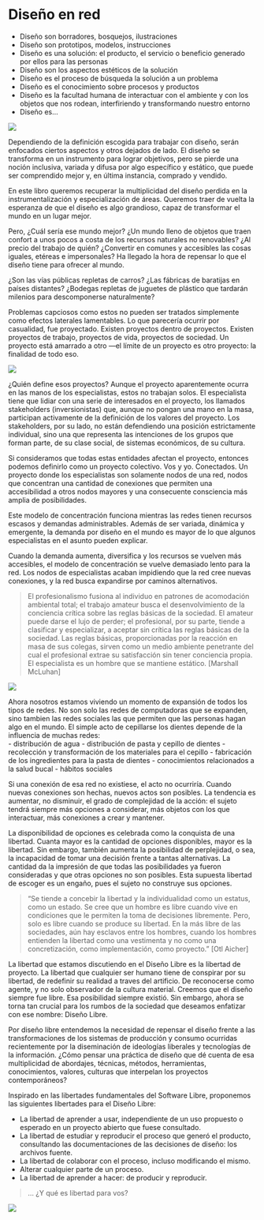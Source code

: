 # Diseño en red 
- Diseño son borradores, bosquejos, ilustraciones 
- Diseño son prototipos, modelos, instrucciones 
- Diseño es una solución: el producto, el servicio o beneficio generado por ellos para las personas 
- Diseño son los aspectos estéticos de la solución 
- Diseño es el proceso de búsqueda la solución a un problema 
- Diseño es el conocimiento sobre procesos y productos 
- Diseño es la facultad humana de interactuar con el ambiente y con los objetos que nos rodean, interfiriendo y transformando nuestro entorno 
- Diseño es... 

![](img/mondo-design_pb-300dpi.png)

Dependiendo de la definición escogida para trabajar con diseño, serán enfocados ciertos aspectos y otros dejados de lado. El diseño se transforma en un instrumento para lograr objetivos, pero se pierde una noción inclusiva, variada y difusa por algo específico y estático, que puede ser comprendido mejor y, en última instancia, comprado y vendido. 

En este libro queremos recuperar la multiplicidad del diseño perdida en la instrumentalización y especialización de áreas. Queremos traer de vuelta la esperanza de que el diseño es algo grandioso, capaz de transformar el mundo en un lugar mejor. 

Pero, ¿Cuál sería ese mundo mejor? ¿Un mundo lleno de objetos que traen confort a unos pocos a costa de los recursos naturales no renovables? ¿Al precio del trabajo de quién? ¿Convertir en comunes y accesibles las cosas iguales, etéreas e impersonales? Ha llegado la hora de repensar lo que el diseño tiene para ofrecer al mundo. 

¿Son las vías públicas repletas de carros? 
¿Las fábricas de baratijas en países distantes? 
¿Bodegas repletas de juguetes de plástico que tardarán milenios para descomponerse naturalmente? 


Problemas capciosos como estos no pueden ser tratados simplemente como efectos laterales lamentables. Lo que parecería ocurrir por casualidad, fue proyectado. Existen proyectos dentro de proyectos. Existen proyectos de trabajo, proyectos de vida, proyectos de sociedad. Un proyecto está amarrado a otro —el límite de un proyecto es otro proyecto: la finalidad de todo eso. 

![](img/projetos_de_vida.png)

¿Quién define esos proyectos? Aunque el proyecto aparentemente ocurra en las manos de los especialistas, estos no trabajan solos. El especialista tiene que lidiar con una serie de interesados en el proyecto, los llamados stakeholders (inversionistas) que, aunque no pongan una mano en la masa, participan activamente de la definición de los valores del proyecto. Los stakeholders, por su lado, no están defendiendo una posición estrictamente individual, sino una que representa las intenciones de los grupos que forman parte, de su clase social, de sistemas económicos, de su cultura. 

Si consideramos que todas estas entidades afectan el proyecto, entonces podemos definirlo como un proyecto colectivo. Vos y yo. Conectados. Un proyecto donde los especialistas son solamente nodos de una red, nodos que concentran una cantidad de conexiones que permiten una accesibilidad a otros nodos mayores y una consecuente consciencia más amplia de posibilidades. 

Este modelo de concentración funciona mientras las redes tienen recursos escasos y demandas administrables. Además de ser variada, dinámica y emergente, la demanda por diseño en el mundo es mayor de lo que algunos especialistas en el asunto pueden explicar. 

Cuando la demanda aumenta, diversifica y los recursos se vuelven más accesibles, el modelo de concentración se vuelve demasiado lento para la red. Los nodos de especialistas acaban impidiendo que la red cree nuevas conexiones, y la red busca expandirse por caminos alternativos. 

> El profesionalismo fusiona al individuo en patrones de acomodación ambiental total; el trabajo amateur busca el desenvolvimiento de la conciencia crítica sobre las reglas básicas de la sociedad. El amateur puede darse el lujo de perder; el profesional, por su parte, tiende a clasificar y especializar, a aceptar sin crítica las reglas básicas de la sociedad. Las reglas básicas, proporcionadas por la reacción en masa de sus colegas, sirven como un medio ambiente penetrante del cual el profesional extrae su satisfacción sin tener conciencia propia. El especialista es un hombre que se mantiene estático. [Marshall McLuhan] 

![](img/silla.png)

Ahora nosotros estamos viviendo un momento de expansión de todos los tipos de redes. No son solo las redes de computadoras que se expanden, sino tambien las redes sociales las que permiten que las personas hagan algo en el mundo. El simple acto de cepillarse los dientes depende de la influencia de muchas redes:	 
- distribución de agua 
- distribución de pasta y cepillo de dientes 
- recolección y transformación de los materiales para el cepillo 
- fabricación de los ingredientes para la pasta de dientes 
- conocimientos relacionados a la salud bucal 
- hábitos sociales 

Si una conexión de esa red no existiese, el acto no ocurriría. Cuando nuevas conexiones son hechas, nuevos actos son posibles. La tendencia es aumentar, no disminuir, el grado de complejidad de la acción: el sujeto tendrá siempre más opciones a considerar, más objetos con los que interactuar, más conexiones a crear y mantener. 

La disponibilidad de opciones es celebrada como la conquista de una libertad. Cuanta mayor es la cantidad de opciones disponibles, mayor es la libertad. Sin embargo, también aumenta la posibilidad de perplejidad, o sea, la incapacidad de tomar una decisión frente a tantas alternativas. La cantidad da la impresión de que todas las posibilidades ya fueron consideradas y que otras opciones no son posibles. Esta supuesta libertad de escoger es un engaño, pues el sujeto no construye sus opciones. 

> “Se tiende a concebir la libertad y la individualidad como un estatus, como un estado. Se cree que un hombre es libre cuando vive en condiciones que le permiten la toma de decisiones libremente. Pero, solo es libre cuando se produce su libertad. En la más libre de las sociedades, aún hay esclavos entre los hombres, cuando los hombres entienden la libertad como una vestimenta y no como una concretización, como implementación, como proyecto.” [Otl Aicher] 

La libertad que estamos discutiendo en el Diseño Libre es la libertad de proyecto. La libertad que cualquier ser humano tiene de conspirar por su libertad, de redefinir su realidad a traves del artificio. De reconocerse como agente, y no solo observador de la cultura material. Creemos que el diseño siempre fue libre. Esa posibilidad siempre existió. Sin embargo, ahora se torna tan crucial para los rumbos de la sociedad que deseamos enfatizar con ese nombre: Diseño Libre. 

Por diseño libre entendemos la necesidad de repensar el diseño frente a las transformaciones de los sistemas de producción y consumo ocurridas recientemente por la diseminación de ideologías liberales y tecnologías de la información. ¿Cómo pensar una práctica de diseño que dé cuenta de esa multiplicidad de abordajes, técnicas, métodos, herramientas, conocimientos, valores, culturas que interpelan los proyectos contemporáneos? 

Inspirado en las libertades fundamentales del Software Libre, proponemos las siguientes libertades para el Diseño Libre: 

- La libertad de aprender a usar, independiente de un uso propuesto o esperado en un proyecto abierto que fuese consultado. 
- La libertad de estudiar y reproducir el proceso que generó el producto, consultando las documentaciones de las decisiones de diseño: los archivos fuente.
- La libertad de colaborar con el proceso, incluso modificando el mismo.  
- Alterar cualquier parte de un proceso. 
- La libertad de aprender a hacer: de producir y reproducir. 


> … ¿Y qué es libertad para vos? 

![](img/lines-01.jpg)